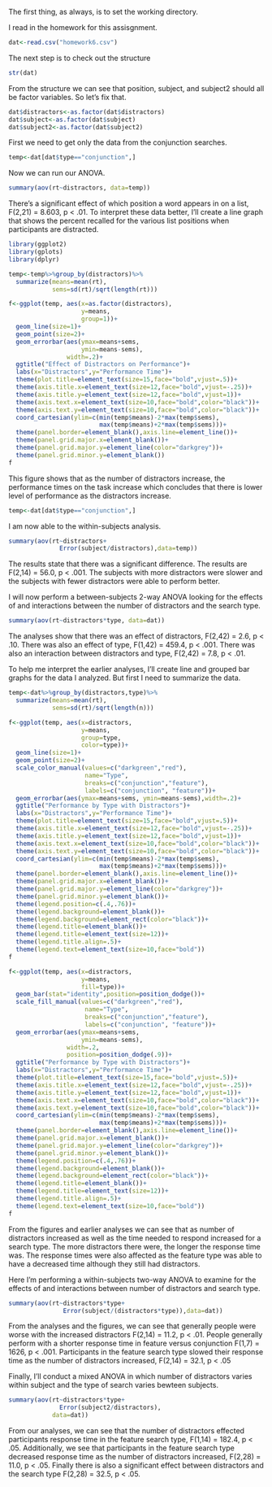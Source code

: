 

<!--
Set the working directory.
No Rchunk is needed to accomplish this.
-->
The first thing, as always, is to set the working directory. 

<!--
Read in the homework6.csv data. For each of the following steps you
should preface your R commands with some plain English explanation.
The fabricated data are supposed to approximate how people perform
in different types of visual searches. Specifically, we're 
comparing performance in feature searches (e.g. looking for a red
X among green Xs) and conjunction searches (e.g. looking for a red
X among green Xs and red Os). We're also looking at how the number
of distractors within the search display effect our data.
-->
I read in the homework for this assisgnment. 

```r
dat<-read.csv("homework6.csv")
```


<!--
Check the structure of the data and change any variables that should
be factor variables into factor variables
-->

The next step is to check out the structure
```r
str(dat)
```
From the structure we can see that position, subject, and subject2
should all be factor variables. So let's fix that.


```r
dat$distractors<-as.factor(dat$distractors)
dat$subject<-as.factor(dat$subject)
dat$subject2<-as.factor(dat$subject2)
```

First we need to get only the data from the conjunction searches.

```r
temp<-dat[dat$type=="conjunction",]
```
Now we can run our ANOVA.
<!--
Perform a one-way between-subjects ANOVA examining for effects of 
the the number of distractors for the conjunction searches only.
Also create a line graph to help you interpret the results of your
analysis.
-->
```r
summary(aov(rt~distractors, data=temp))
```
There's a significant effect of which position a word appears in on
a list, F(2,21) = 8.603, p < .01. To interpret these data better,
I'll create a line graph that shows the percent recalled for the
various list positions when participants are distracted.
```r
library(ggplot2)
library(gplots)
library(dplyr)
```
```r

temp<-temp%>%group_by(distractors)%>%
  summarize(means=mean(rt),
            sems=sd(rt)/sqrt(length(rt)))

f<-ggplot(temp, aes(x=as.factor(distractors),
                    y=means,
                    group=1))+
  geom_line(size=1)+
  geom_point(size=2)+
  geom_errorbar(aes(ymax=means+sems,
                    ymin=means-sems),
                width=.2)+
  ggtitle("Effect of Distractors on Performance")+
  labs(x="Distractors",y="Performance Time")+
  theme(plot.title=element_text(size=15,face="bold",vjust=.5))+
  theme(axis.title.x=element_text(size=12,face="bold",vjust=-.25))+
  theme(axis.title.y=element_text(size=12,face="bold",vjust=1))+
  theme(axis.text.x=element_text(size=10,face="bold",color="black"))+
  theme(axis.text.y=element_text(size=10,face="bold",color="black"))+
  coord_cartesian(ylim=c(min(temp$means)-2*max(temp$sems),
                         max(temp$means)+2*max(temp$sems)))+
  theme(panel.border=element_blank(),axis.line=element_line())+
  theme(panel.grid.major.x=element_blank())+
  theme(panel.grid.major.y=element_line(color="darkgrey"))+
  theme(panel.grid.minor.y=element_blank())
f
```

This figure shows that as the number of distractors increase, the performance times on the task increase which concludes that there is lower level of performance as the distractors increase.
<!--
Perform a one-way within subjects ANOVA on the same data you analyzed
earlier. Tip: use subject as the subjects variable for this analysis.
-->
```r
temp<-dat[dat$type=="conjunction",]
```
I am now able to the within-subjects analysis.

```r
summary(aov(rt~distractors+
              Error(subject/distractors),data=temp))
```

The results state that there was a significant difference. The results are F(2,14) = 56.0, p < .001. The subjects with more distractors were slower and the subjects with fewer distractors were able to perform better. 

<!--
Perform a between-subjects ANOVA examining for the effects of and
interactions between the number of distractors and the search type.
Make sure to interpret your results.
-->
I will now perform a between-subjects 2-way ANOVA looking for the 
effects of and interactions between the number of distractors and 
the search type. 

```r
summary(aov(rt~distractors*type, data=dat))
```
The analyses show that there was an effect of distractors, F(2,42) =
2.6, p < .10. There was also an effect of type, F(1,42) =
459.4, p < .001. There was also an interaction between distractors and
type, F(2,42) = 7.8, p < .01.

<!--
Create a line graph and a grouped bar graph to help us interpret
the results of the previous analyses. Include error bars in your
figures.
-->
To help me interpret the earlier analyses, I'll create line and
grouped bar graphs for the data I analyzed. But first I need to
summarize the data.

```r
temp<-dat%>%group_by(distractors,type)%>%
  summarize(means=mean(rt),
            sems=sd(rt)/sqrt(length(n)))
```
```r
f<-ggplot(temp, aes(x=distractors,
                    y=means,
                    group=type,
                    color=type))+
  geom_line(size=1)+
  geom_point(size=2)+
  scale_color_manual(values=c("darkgreen","red"),
                     name="Type",
                     breaks=c("conjunction","feature"),
                     labels=c("conjunction", "feature"))+
  geom_errorbar(aes(ymax=means+sems, ymin=means-sems),width=.2)+
  ggtitle("Performance by Type with Distractors")+
  labs(x="Distractors",y="Performance Time")+
  theme(plot.title=element_text(size=15,face="bold",vjust=.5))+
  theme(axis.title.x=element_text(size=12,face="bold",vjust=-.25))+
  theme(axis.title.y=element_text(size=12,face="bold",vjust=1))+
  theme(axis.text.x=element_text(size=10,face="bold",color="black"))+
  theme(axis.text.y=element_text(size=10,face="bold",color="black"))+
  coord_cartesian(ylim=c(min(temp$means)-2*max(temp$sems),
                         max(temp$means)+2*max(temp$sems)))+
  theme(panel.border=element_blank(),axis.line=element_line())+
  theme(panel.grid.major.x=element_blank())+
  theme(panel.grid.major.y=element_line(color="darkgrey"))+
  theme(panel.grid.minor.y=element_blank())+
  theme(legend.position=c(.4,.76))+
  theme(legend.background=element_blank())+
  theme(legend.background=element_rect(color="black"))+
  theme(legend.title=element_blank())+
  theme(legend.title=element_text(size=12))+
  theme(legend.title.align=.5)+
  theme(legend.text=element_text(size=10,face="bold"))
f

f<-ggplot(temp, aes(x=distractors,
                    y=means,
                    fill=type))+
  geom_bar(stat="identity",position=position_dodge())+
  scale_fill_manual(values=c("darkgreen","red"),
                     name="Type",
                     breaks=c("conjunction","feature"),
                     labels=c("conjunction", "feature"))+
  geom_errorbar(aes(ymax=means+sems,
                    ymin=means-sems),
                width=.2,
                position=position_dodge(.9))+
  ggtitle("Performance by Type with Distractors")+
  labs(x="Distractors",y="Performance Time")+
  theme(plot.title=element_text(size=15,face="bold",vjust=.5))+
  theme(axis.title.x=element_text(size=12,face="bold",vjust=-.25))+
  theme(axis.title.y=element_text(size=12,face="bold",vjust=1))+
  theme(axis.text.x=element_text(size=10,face="bold",color="black"))+
  theme(axis.text.y=element_text(size=10,face="bold",color="black"))+
  coord_cartesian(ylim=c(min(temp$means)-2*max(temp$sems),
                         max(temp$means)+2*max(temp$sems)))+
  theme(panel.border=element_blank(),axis.line=element_line())+
  theme(panel.grid.major.x=element_blank())+
  theme(panel.grid.major.y=element_line(color="darkgrey"))+
  theme(panel.grid.minor.y=element_blank())+
  theme(legend.position=c(.4,.76))+
  theme(legend.background=element_blank())+
  theme(legend.background=element_rect(color="black"))+
  theme(legend.title=element_blank())+
  theme(legend.title=element_text(size=12))+
  theme(legend.title.align=.5)+
  theme(legend.text=element_text(size=10,face="bold"))
f
```

<!--
Interpret the statistical results in light of the figures.
-->
From the figures and earlier analyses we can see that as number of distractors increased as well as the time needed to respond increased for a search type. The more distractors there were, the longer the response time was. The response times were also affected as the feature type was able to have a decreased time although they still had distractors. 

<!--
Perform a within-subjects two-way ANOVA examining for the effects
of and interactions between number of distractors and search type.
Tip: use subject as the subject's variable for this analysis.
Interpret the results of the analysis based on the statistical
results and your earlier figures.
-->
Here I'm performing a within-subjects two-way ANOVA to examine for
the effects of and interactions between number of distractors 
and search type.

```r
summary(aov(rt~distractors*type+ 
               Error(subject/(distractors*type)),data=dat))
```
From the analyses and the figures, we can see that generally people were worse with the increased distractors F(2,14) = 11.2, p < .01. People generally perform with a shorter response time in feature versus conjunction F(1,7) = 1626, p < .001. Participants in the feature search type slowed their response time as the number of distractors increased, F(2,14) = 32.1, p < .05

<!--
Finally conduct and interpret the results of a mixed ANOVA in which
number of distractors varies within subjects and the type of search
varies between subjects. Make sure to interpret your results. Tip:
use subject2 as your subject's variable for this analysis.
-->
Finally, I'll conduct a mixed ANOVA in which number of distractors varies within subject and the type of search varies bewteen subjects.

```r
summary(aov(rt~distractors*type+
              Error(subject2/distractors),
            data=dat))
```

From our analyses, we can see that the number of distractors effected participants response time in the feature search type, F(1,14) = 182.4, p < .05. Additionally, we see that participants in the feature search type decreased response time as the number of distractors increased, F(2,28) = 11.0, p < .05. Finally there is also a significant effect between distractors and the search type F(2,28) = 32.5, p < .05. 


